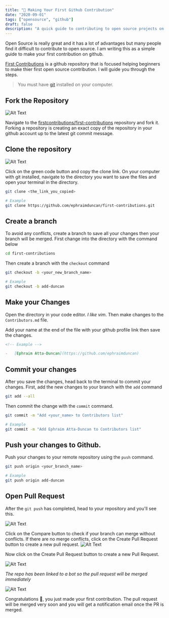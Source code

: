 ```yaml
---
title: "🦄 Making Your First Github Contribution"
date: "2020-09-01"
tags: ["opensource", "github"]
draft: false
description: "A quick guide to contributing to open source projects on Github"
---
```


Open Source is really great and it has a lot of advantages but many people find it difficult to contribute to open source. I am writing this as a simple guide to make your first contribution on github.

[First Contributions](https://github.com/firstcontributions/first-contributions) is a github repository that is focused helping beginners to make thier first open source contribution. I will guide you through the steps.

> You must have [git](https://git-scm.com/) installed on your computer.

## Fork the Repository

![Alt Text](https://dev-to-uploads.s3.amazonaws.com/i/o20lxmsjawnv3haeg45g.png)

Navigate to the [firstcontributions/first-contributions](https://github.com/firstcontributions/first-contributions) repository and fork it. Forking a repository is creating an exact copy of the repository in your github account up to the latest git commit message.

## Clone the repository

![Alt Text](https://dev-to-uploads.s3.amazonaws.com/i/95r8bqqsnt0losag50b1.png)

Click on the green code button and copy the clone link.
On your computer with git installed, navigate to the directory you want to save the files and open your terminal in the directory.

```bash
git clone <the_link_you_copied>

# Example
git clone https://github.com/ephraimduncan/first-contributions.git
```

## Create a branch

To avoid any conflicts, create a branch to save all your changes then your branch will be merged.
First change into the directory with the command below

```bash
cd first-contributions
```

Then create a branch with the `checkout` command

```bash
git checkout -b <your_new_branch_name>

# Example
git checkout -b add-duncan
```

## Make your Changes

Open the directory in your code editor. _I like vim_. Then make changes to the `Contributors.md` file.

Add your name at the end of the file with your github profile link then save the changes.

```md
<!-- Example -->

-   [Ephraim Atta-Duncan](https://github.com/ephraimduncan)
```

## Commit your changes

After you save the changes, head back to the terminal to commit your changes.
First, add the new changes to your branch with the `add` command

```bash
git add --all
```

Then commit the change with the `commit` command.

```bash
git commit -m "Add <your_name> to Contributors list"

# Example
git commit -m "Add Ephraim Atta-Duncan to Contributors list"
```

## Push your changes to Github.

Push your changes to your remote repository using the `push` command.

```bash
git push origin <your_branch_name>

# Example
git push origin add-duncan
```

## Open Pull Request

After the `git push` has completed, head to your repository and you'll see this.

![Alt Text](https://dev-to-uploads.s3.amazonaws.com/i/rnb1h7nyqsqrtjkhax75.png)

Click on the Compare button to check if your branch can merge without conflicts. If there are no merge conflicts, click on the Create Pull Request button to create a new pull request.
![Alt Text](https://dev-to-uploads.s3.amazonaws.com/i/wk1h1welym2kls94ki25.png)

Now click on the Create Pull Request button to create a new Pull Request.

![Alt Text](https://dev-to-uploads.s3.amazonaws.com/i/u4rnaeqa5bnqyccchhgt.png)

_The repo has been linked to a bot so the pull request will be merged immediately_

![Alt Text](https://dev-to-uploads.s3.amazonaws.com/i/2mld1g2k6fp2j3lxmyio.png)

Congratulations 🎉, you just made your first contribution. The pull request will be merged very soon and you will get a notification email once the PR is merged.
